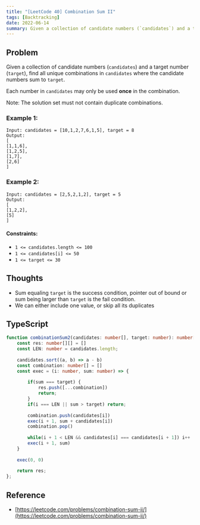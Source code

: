 ```yaml
---
title: "[LeetCode 40] Combination Sum II"
tags: [Backtracking]
date: 2022-06-14
summary: Given a collection of candidate numbers (`candidates`) and a target number (`target`), find all unique combinations in `candidates` where the candidate numbers sum to `target`.
---
```


## Problem

Given a collection of candidate numbers (`candidates`) and a target number (`target`), find all unique combinations in `candidates` where the candidate numbers sum to `target`.

Each number in `candidates` may only be used **once** in the combination.

Note: The solution set must not contain duplicate combinations.

### Example 1:

```
Input: candidates = [10,1,2,7,6,1,5], target = 8
Output: 
[
[1,1,6],
[1,2,5],
[1,7],
[2,6]
]
```

### Example 2:

```
Input: candidates = [2,5,2,1,2], target = 5
Output: 
[
[1,2,2],
[5]
]
```
 
#### Constraints:

- `1 <= candidates.length <= 100`
- `1 <= candidates[i] <= 50`
- `1 <= target <= 30`

## Thoughts

- Sum equaling `target` is the success condition, pointer out of bound or sum
  being larger than `target` is the fail condition.
- We can either include one value, or skip all its duplicates

## TypeScript

```typescript
function combinationSum2(candidates: number[], target: number): number[][] {
    const res: number[][] = []
    const LEN: number = candidates.length;
    
    candidates.sort((a, b) => a - b)
    const combination: number[] = []
    const exec = (i: number, sum: number) => {
        
        if(sum === target) {
            res.push([...combination])
            return;
        }
        if(i === LEN || sum > target) return;
        
        combination.push(candidates[i])
        exec(i + 1, sum + candidates[i])
        combination.pop()
        
        while(i + 1 < LEN && candidates[i] === candidates[i + 1]) i++
        exec(i + 1, sum)
    }
    
    exec(0, 0)
    
    return res;
};
```

## Reference

- [https://leetcode.com/problems/combination-sum-ii/](https://leetcode.com/problems/combination-sum-ii/)
